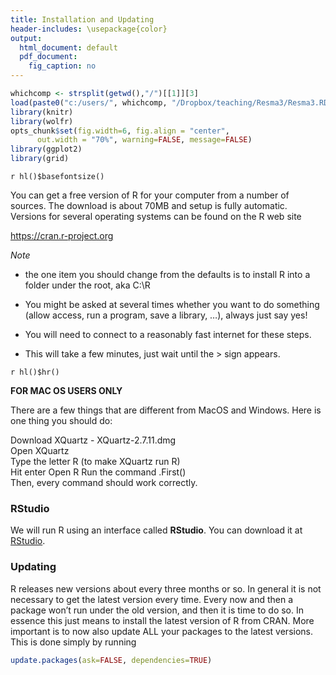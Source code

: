 ```yaml
---
title: Installation and Updating
header-includes: \usepackage{color}
output:
  html_document: default
  pdf_document:
    fig_caption: no
---
```

<style>
table, th, td { text-align:right; }
th, td {padding: 10px;}
</style>

```r
whichcomp <- strsplit(getwd(),"/")[[1]][3]
load(paste0("c:/users/", whichcomp, "/Dropbox/teaching/Resma3/Resma3.RData"))
library(knitr)
library(wolfr)
opts_chunk$set(fig.width=6, fig.align = "center", 
      out.width = "70%", warning=FALSE, message=FALSE)
library(ggplot2)
library(grid)
```
`r hl()$basefontsize()`
 
You can get a free version of R for your computer from a number of sources. The download is about 70MB and setup is fully automatic. Versions for several operating systems can be found on the R web site

[https://cran.r-project.org](https://cran.r-project.org)


*Note* 

-  the one item you should change from the defaults is to install R into a folder under the root, aka C:\\R

-  You might be asked at several times whether you want to do something (allow access, run a program, save a library, ...), always just say yes!

-  You will need to connect to a reasonably fast internet for these steps.

-  This will take a few minutes, just wait until the > sign appears.

`r hl()$hr()`

**FOR MAC OS USERS ONLY**

There are a few things that are different from MacOS and Windows. Here is one thing you should do:

Download XQuartz - XQuartz-2.7.11.dmg  
Open XQuartz      
Type the letter R (to make XQuartz run R)        
Hit enter
          Open R 
          Run the command .First()          
Then, every command should work correctly. 


### RStudio

We will run R using an interface called **RStudio**. You can download it at [RStudio](https://www.rstudio.com/). 


### Updating

R releases new versions about every three months or so. In general it is not necessary to get the latest version every time. Every now and then a package won't run under the old version, and then it is time to do so. In essence this just means to install the latest version of R from CRAN. More important is to now also update ALL your packages to the latest versions. This is done simply by running

```r
update.packages(ask=FALSE, dependencies=TRUE)
```



